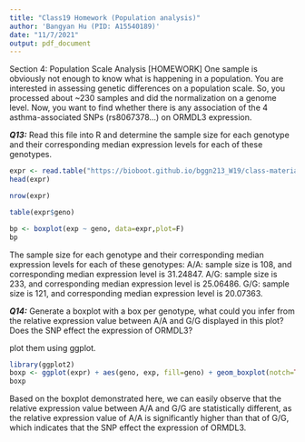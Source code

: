 ```yaml
---
title: "Class19 Homework (Population analysis)"
author: 'Bangyan Hu (PID: A15540189)'
date: "11/7/2021"
output: pdf_document
---
```

Section 4: Population Scale Analysis
[HOMEWORK]
One sample is obviously not enough to know what is happening in a population. You are
interested in assessing genetic differences on a population scale. So, you processed about
~230 samples and did the normalization on a genome level. Now, you want to find whether
there is any association of the 4 asthma-associated SNPs (rs8067378...) on ORMDL3
expression.

***Q13:*** Read this file into R and determine the sample size for each genotype and their
corresponding median expression levels for each of these genotypes.

```r
expr <- read.table("https://bioboot.github.io/bggn213_W19/class-material/rs8067378_ENSG00000172057.6.txt")
head(expr)
```
```r
nrow(expr)
```
```r
table(expr$geno)
```

```r
bp <- boxplot(exp ~ geno, data=expr,plot=F)
bp
```
The sample size for each genotype and their corresponding median expression levels for each of these genotypes:
A/A: sample size is 108, and corresponding median expression level is 31.24847.
A/G: sample size is 233, and corresponding median expression level is 25.06486.
G/G: sample size is 121, and corresponding median expression level is 20.07363.

***Q14:*** Generate a boxplot with a box per genotype, what could you infer from the relative
expression value between A/A and G/G displayed in this plot? Does the SNP effect the
expression of ORMDL3?

plot them using ggplot.

```r
library(ggplot2)
boxp <- ggplot(expr) + aes(geno, exp, fill=geno) + geom_boxplot(notch=TRUE)
boxp
```
Based on the boxplot demonstrated here, we can easily observe that the relative
expression value between A/A and G/G are statistically different, as the relative expression value of A/A is significantly higher than that of G/G, which indicates that the SNP effect the expression of ORMDL3.



